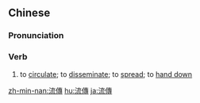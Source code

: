 {{also|流传}}
==Chinese==
{{zh-forms|s=流传}}

===Pronunciation===
{{zh-pron
|m=liúchuán
|c=lau4 cyun4
|h=pfs=liù-chhòn
|mn=liû-thoân
|cat=v
}}

===Verb===
{{zh-verb}}

# {{lb|zh|of information, materials, etc.}} to [[circulate]]; to [[disseminate]]; to [[spread]]; to [[hand down]]

{{zh-cat|Intermediate}}

[[zh-min-nan:流傳]]
[[hu:流傳]]
[[ja:流傳]]